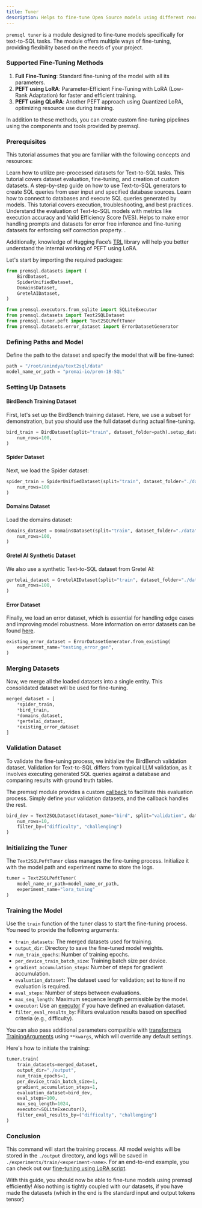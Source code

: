 ```yaml
---
title: Tuner
description: Helps to fine-tune Open Source models using different readily available datasets or custom datasets for Text to SQL tasks. 
---
```


`premsql tuner` is a module designed to fine-tune models specifically for text-to-SQL tasks. The module offers multiple ways of fine-tuning, providing flexibility based on the needs of your project. 

### Supported Fine-Tuning Methods

1. **Full Fine-Tuning**: Standard fine-tuning of the model with all its parameters.
2. **PEFT using LoRA**: Parameter-Efficient Fine-Tuning with LoRA (Low-Rank Adaptation) for faster and efficient training.
3. **PEFT using QLoRA**: Another PEFT approach using Quantized LoRA, optimizing resource use during training.

In addition to these methods, you can create custom fine-tuning pipelines using the components and tools provided by premsql.

### Prerequisites

This tutorial assumes that you are familiar with the following concepts and resources:

<CardGroup cols={2}>
  <Card title="Datasets Tutorial" icon="square-1" href="/premsql/datasets">
    Learn how to utilize pre-processed datasets for Text-to-SQL tasks. This tutorial covers dataset evaluation, fine-tuning, and creation of custom datasets.
  </Card>
  <Card title="Generators Tutorial" icon="square-2" href="/premsql/generators">
    A step-by-step guide on how to use Text-to-SQL generators to create SQL queries from user input and specified database sources.
  </Card>
  <Card title="Executors Tutorial" icon="square-3" href="/premsql/executors">
    Learn how to connect to databases and execute SQL queries generated by models. This tutorial covers execution, troubleshooting, and best practices.
  </Card>
  <Card title="Evaluators Tutorial" icon="square-4" href="/premsql/evaluators">
    Understand the evaluation of Text-to-SQL models with metrics like execution accuracy and Valid Efficiency Score (VES).
  </Card>
  <Card title="PremSQL Error Handling" icon="square-5" href="/premsql/error_dataset">
   Helps to make error handling prompts and datasets for error free inference and fine-tuning datasets for enforcing self correction property. .
  </Card>
</CardGroup>

Additionally, knowledge of Hugging Face’s [TRL](https://huggingface.co/docs/trl/en/index) library will help you better understand the internal working of PEFT using LoRA.

Let's start by importing the required packages:

```python
from premsql.datasets import (
    BirdDataset,
    SpiderUnifiedDataset,
    DomainsDataset,
    GretelAIDataset,
)

from premsql.executors.from_sqlite import SQLiteExecutor
from premsql.datasets import Text2SQLDataset
from premsql.tuner.peft import Text2SQLPeftTuner
from premsql.datasets.error_dataset import ErrorDatasetGenerator
```

### Defining Paths and Model

Define the path to the dataset and specify the model that will be fine-tuned:

```python
path = "/root/anindya/text2sql/data"
model_name_or_path = "premai-io/prem-1B-SQL"
```

### Setting Up Datasets

#### BirdBench Training Dataset

First, let's set up the BirdBench training dataset. Here, we use a subset for demonstration, but you should use the full dataset during actual fine-tuning.

```python
bird_train = BirdDataset(split="train", dataset_folder=path).setup_dataset(
    num_rows=100,
)
```

#### Spider Dataset

Next, we load the Spider dataset:

```python
spider_train = SpiderUnifiedDataset(split="train", dataset_folder="./data").setup_dataset(
    num_rows=100
)
```

#### Domains Dataset

Load the domains dataset:

```python
domains_dataset = DomainsDataset(split="train", dataset_folder="./data").setup_dataset(
    num_rows=100,
)
```

#### Gretel AI Synthetic Dataset

We also use a synthetic Text-to-SQL dataset from Gretel AI:

```python
gertelai_dataset = GretelAIDataset(split="train", dataset_folder="./data").setup_dataset(
    num_rows=100,
)
```

#### Error Dataset

Finally, we load an error dataset, which is essential for handling edge cases and improving model robustness. More information on error datasets can be found [here](/examples/error_dataset.ipynb).

```python
existing_error_dataset = ErrorDatasetGenerator.from_existing(
    experiment_name="testing_error_gen",
)
```

### Merging Datasets

Now, we merge all the loaded datasets into a single entity. This consolidated dataset will be used for fine-tuning.

```python
merged_dataset = [
    *spider_train,
    *bird_train,
    *domains_dataset,
    *gertelai_dataset,
    *existing_error_dataset
]
```

### Validation Dataset

To validate the fine-tuning process, we initialize the BirdBench validation dataset. Validation for Text-to-SQL differs from typical LLM validation, as it involves executing generated SQL queries against a database and comparing results with ground truth tables.

The premsql module provides a custom [callback](premsql/tuner/callback.py) to facilitate this evaluation process. Simply define your validation datasets, and the callback handles the rest.

```python
bird_dev = Text2SQLDataset(dataset_name="bird", split="validation", dataset_folder=path).setup_dataset(
    num_rows=10,
    filter_by=("difficulty", "challenging")
)
```

### Initializing the Tuner

The `Text2SQLPeftTuner` class manages the fine-tuning process. Initialize it with the model path and experiment name to store the logs.

```python
tuner = Text2SQLPeftTuner(
    model_name_or_path=model_name_or_path,
    experiment_name="lora_tuning"
)
```

### Training the Model

Use the `train` function of the tuner class to start the fine-tuning process. You need to provide the following arguments:

- `train_datasets`: The merged datasets used for training.
- `output_dir`: Directory to save the fine-tuned model weights.
- `num_train_epochs`: Number of training epochs.
- `per_device_train_batch_size`: Training batch size per device.
- `gradient_accumulation_steps`: Number of steps for gradient accumulation.
- `evaluation_dataset`: The dataset used for validation; set to `None` if no evaluation is required.
- `eval_steps`: Number of steps between evaluations.
- `max_seq_length`: Maximum sequence length permissible by the model.
- `executor`: Use an [executor](/examples/evaluation.ipynb) if you have defined an evaluation dataset.
- `filter_eval_results_by`: Filters evaluation results based on specified criteria (e.g., difficulty).

You can also pass additional parameters compatible with [transformers TrainingArguments](https://huggingface.co/docs/transformers/v4.44.2/en/main_classes/trainer#transformers.TrainingArguments) using `**kwargs`, which will override any default settings.

Here's how to initiate the training:

```python
tuner.train(
    train_datasets=merged_dataset,
    output_dir="./output",
    num_train_epochs=1,
    per_device_train_batch_size=1,
    gradient_accumulation_steps=1,
    evaluation_dataset=bird_dev,
    eval_steps=100,
    max_seq_length=1024,
    executor=SQLiteExecutor(),
    filter_eval_results_by=("difficulty", "challenging")
)
```

### Conclusion

This command will start the training process. 
All model weights will be stored in the `./output` directory, and 
logs will be saved in `./experiments/train/<experiment-name>`. 
For an end-to-end example, you can check out our 
[fine-tuning using LoRA script](https://github.com/premAI-io/premsql/blob/main/examples/lora_tuning.py).

With this guide, you should now be able to fine-tune models using premsql efficiently! Also nothing
is tightly coupled with our datasets, if you have made the datasets (which in the end is the standard input and output tokens tensor)

